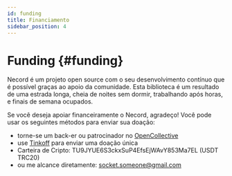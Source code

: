 ```yaml
---
id: funding
title: Financiamento
sidebar_position: 4
---
```


# Funding {#funding}

Necord é um projeto open source com o seu desenvolvimento contínuo que é possível graças ao apoio da comunidade.
Esta biblioteca é um resultado de uma estrada longa, cheia de noites sem dormir, trabalhando após horas, e finais de semana ocupados.

Se você deseja apoiar financeiramente o Necord, agradeço!
Você pode usar os seguintes métodos para enviar sua doação:

- torne-se um back-er ou patrocinador no [OpenCollective](https://opencollective.com/necord)
- use [Tinkoff](https://www.tinkoff.ru/rm/filippov.aleksey372/YN6Ob51146) para enviar uma doação única
- Carteira de Cripto: TU9JYUE6S3ckxSuP4EfsEjWAvY853Ma7EL (USDT TRC20)
- ou me alcance diretamente: [socket.someone@gmail.com](mailto:socket.someone@gmail.com)
